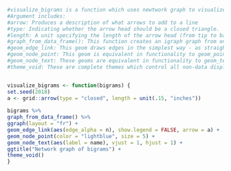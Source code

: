 ```r
#visualize_bigrams is a function which uses newtwork graph to visualize bigrams.
#Argument includes:
#arrow: Produces a description of what arrows to add to a line
#type: Indicating whether the arrow head should be a closed triangle.
#length: A unit specifying the length of the arrow head (from tip to base).
#graph_from_data_frame(): This function creates an igraph graph from one or two data frames containing the (symbolic) edge list and edge/vertex attributes.
#geom_edge_link: This geom draws edges in the simplest way - as straight lines between the start and end nodes.
#geom_node_point: This geom is equivalent in functionality to geom_point and allows for simple plotting of nodes in different shapes, colours and sizes.
#geom_node_text: These geoms are equivalent in functionality to geom_text and geom_label and allows for simple annotation of nodes.
#theme_void: These are complete themes which control all non-data display. 


visualize_bigrams <- function(bigrams) {
set.seed(2018)
a <- grid::arrow(type = "closed", length = unit(.15, "inches"))
 
bigrams %>%
graph_from_data_frame() %>%
ggraph(layout = "fr") +
geom_edge_link(aes(edge_alpha = n), show.legend = FALSE, arrow = a) +
geom_node_point(color = "lightblue", size = 5) +
geom_node_text(aes(label = name), vjust = 1, hjust = 1) +
ggtitle("Network graph of bigrams") +
theme_void()
}
```


